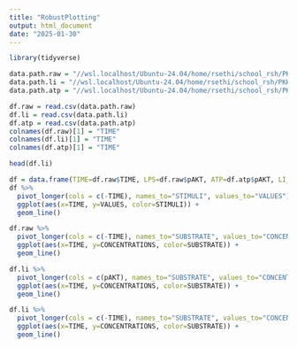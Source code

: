 ---
title: "RobustPlotting"
output: html_document
date: "2025-01-30"
---

```{r echo=TRUE, results='hide', error=FALSE, message=FALSE, warning=FALSE}
library(tidyverse)
```

```{r include=FALSE}
data.path.raw = "//wsl.localhost/Ubuntu-24.04/home/rsethi/school_rsh/PKH/systems_modelling_toolkit/data/pi3k_pten/current_fit_raw.csv"
data.path.li = "//wsl.localhost/Ubuntu-24.04/home/rsethi/school_rsh/PKH/systems_modelling_toolkit/data/pi3k_pten/current_fit_li.csv"
data.path.atp = "//wsl.localhost/Ubuntu-24.04/home/rsethi/school_rsh/PKH/systems_modelling_toolkit/data/pi3k_pten/current_fit_atp.csv"
```

```{r}
df.raw = read.csv(data.path.raw)
df.li = read.csv(data.path.li)
df.atp = read.csv(data.path.atp)
colnames(df.raw)[1] = "TIME"
colnames(df.li)[1] = "TIME"
colnames(df.atp)[1] = "TIME"
```

```{r}
head(df.li)
```

```{r}
df = data.frame(TIME=df.raw$TIME, LPS=df.raw$pAKT, ATP=df.atp$pAKT, LI_LPS30=df.li$pAKT)
df %>%
  pivot_longer(cols = c(-TIME), names_to="STIMULI", values_to="VALUES") %>%
  ggplot(aes(x=TIME, y=VALUES, color=STIMULI)) +
  geom_line()
```


```{r}
df.raw %>%
  pivot_longer(cols = c(-TIME), names_to="SUBSTRATE", values_to="CONCENTRATIONS") %>%
  ggplot(aes(x=TIME, y=CONCENTRATIONS, color=SUBSTRATE)) +
  geom_line()
```

```{r}
df.li %>%
  pivot_longer(cols = c(pAKT), names_to="SUBSTRATE", values_to="CONCENTRATIONS") %>%
  ggplot(aes(x=TIME, y=CONCENTRATIONS, color=SUBSTRATE)) +
  geom_line()
```

```{r}
df.li %>%
  pivot_longer(cols = c(-TIME), names_to="SUBSTRATE", values_to="CONCENTRATIONS") %>%
  ggplot(aes(x=TIME, y=CONCENTRATIONS, color=SUBSTRATE)) +
  geom_line()
```

